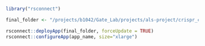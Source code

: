 ```r
library("rsconnect")

```

```r

final_folder <- "/projects/b1042/Gate_Lab/projects/als-project/crispr_clean_final/30.shiny_apps/crispr_clean/ALS_CRISPR_clean"
```






```r
rsconnect::deployApp(final_folder, forceUpdate = TRUE)
rsconnect::configureApp(app_name, size="xlarge")

```

